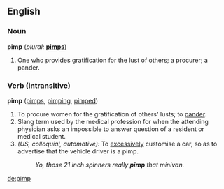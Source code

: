 ==English==

===Noun===
'''pimp''' (''plural:'' '''[[pimps]]''')
#One who provides gratification for the lust of others; a procurer; a pander.

===Verb (intransitive)===
'''pimp''' ([[pimps]], [[pimping]], [[pimped]])
# To procure women for the gratification of others' lusts; to [[pander]].
# Slang term used by the medical profession for when the attending physician asks an impossible to answer question of a resident or medical student.
# ''(US, colloquial, automotive):'' To [[excessive]]ly customise a car, so as to advertise that the vehicle driver is a pimp.
#:''Yo, those 21 inch spinners really '''pimp''' that minivan.''

[[de:pimp]]